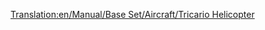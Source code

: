 [[Translation:en/Manual/Base Set/Aircraft/Tricario Helicopter]]

{{en/Manual/Base Set/Aircraft/Helicopter|Name=Tricario Helicopter
|Image=[[File:en/Manual/Base Set/Aircraft/SikorskyHelicopter.png|Tricario Helicopter]]
|Cost=30,761 (61,522)
|Speed=322 kph (200 MPH)
|Annual=2,278 (4,556)
|Designed=1957
|Lifespan=20
|Capacity=40 passengers & 15 bags of mail
|Description=The Tricario Helicopter is the first helicopter; named for Jim Tricario, a quality assurance tester associated with Microprose during ''Transport Tycoon'''s original release.
|Real-life=Sikorsky S-62 Helicopter 
}}